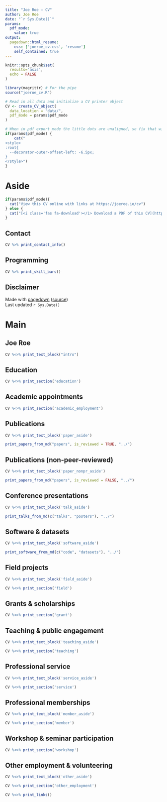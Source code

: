```yaml
---
title: "Joe Roe – CV"
author: Joe Roe
date: "`r Sys.Date()`"
params:
  pdf_mode:
    value: true
output:
  pagedown::html_resume:
    css: ['joeroe_cv.css', 'resume']
    self_contained: true
---
```


```r
knitr::opts_chunk$set(
  results='asis', 
  echo = FALSE
)

library(magrittr) # For the pipe
source("joeroe_cv.R")

# Read in all data and initialize a CV printer object
CV <- create_CV_object(
  data_location = "data/",
  pdf_mode = params$pdf_mode
)

```


```r
# When in pdf export mode the little dots are unaligned, so fix that with some conditional CSS.
if(params$pdf_mode) {
    cat("
<style>
:root{
  --decorator-outer-offset-left: -6.5px;
}
</style>")
}
```


Aside
================================================================================

```r
if(params$pdf_mode){
  cat("View this CV online with links at https://joeroe.io/cv")
} else {
  cat("[<i class='fas fa-download'></i> Download a PDF of this CV](https://joeroe.io/cv/joeroe_cv.pdf)")
}
```

Contact {#contact}
--------------------------------------------------------------------------------

```r
CV %>% print_contact_info()
```


Programming {#skills}
--------------------------------------------------------------------------------

```r
CV %>% print_skill_bars()
```



Disclaimer {#disclaimer}
--------------------------------------------------------------------------------

Made with [pagedown](https://github.com/rstudio/pagedown) ([source](https://github.com/joeroe/joeroe.github.io))  
Last updated `r Sys.Date()`



Main
================================================================================

Joe Roe {#title}
--------------------------------------------------------------------------------

```r
CV %<>% print_text_block("intro") 
```



Education {data-icon=graduation-cap data-concise=true}
--------------------------------------------------------------------------------

```r
CV %<>% print_section('education')
```



Academic appointments {data-icon=university}
--------------------------------------------------------------------------------

```r
CV %<>% print_section('academic_employment')
```



Publications {data-icon=book .citations .list-only}
--------------------------------------------------------------------------------

::: aside
```r
CV %<>% print_text_block('paper_aside')
```
:::

```r
print_papers_from_md("papers", is_reviewed = TRUE, "../")
```


Publications (non-peer-reviewed) {data-icon=newspaper .citations .list-only}
--------------------------------------------------------------------------------

::: aside
```r
CV %<>% print_text_block('paper_nonpr_aside')
```
:::

```r
print_papers_from_md("papers", is_reviewed = FALSE, "../")
```


Conference presentations {data-icon=chalkboard .citations .list-only}
--------------------------------------------------------------------------------

::: aside
```r
CV %<>% print_text_block('talk_aside')
```
:::

```r
print_talks_from_md(c("talks", "posters"), "../")
```


Software & datasets {data-icon=cube}
--------------------------------------------------------------------------------

::: aside
```r
CV %<>% print_text_block('software_aside')
```
:::

```r
print_software_from_md(c("code", "datasets"), "../")
```



Field projects {data-icon=map-marked}
--------------------------------------------------------------------------------

::: aside
```r
CV %<>% print_text_block('field_aside')
```
:::

```r
CV %<>% print_section('field')
```



Grants & scholarships {data-icon=money-check-alt .break-after}
--------------------------------------------------------------------------------

```r
CV %<>% print_section('grant')
```



Teaching & public engagement {data-icon=chalkboard-teacher}
--------------------------------------------------------------------------------

::: aside
```r
CV %<>% print_text_block('teaching_aside')
```
:::

```r
CV %<>% print_section('teaching')
```



Professional service {data-icon=users}
--------------------------------------------------------------------------------

::: aside
```r
CV %<>% print_text_block('service_aside')
```
:::

```r
CV %<>% print_section('service')
```



Professional memberships {data-icon=bookmark}
--------------------------------------------------------------------------------

::: aside
```r
CV %<>% print_text_block('member_aside')
```
:::

```r
CV %<>% print_section('member')
```



Workshop & seminar participation {data-icon=comment-alt}
--------------------------------------------------------------------------------

```r
CV %<>% print_section('workshop')
```



Other employment & volunteering {data-icon=briefcase}
--------------------------------------------------------------------------------

::: aside
```r
CV %<>% print_text_block('other_aside')
```
:::

```r
CV %<>% print_section('other_employment')
```



```r
CV %<>% print_links()
```